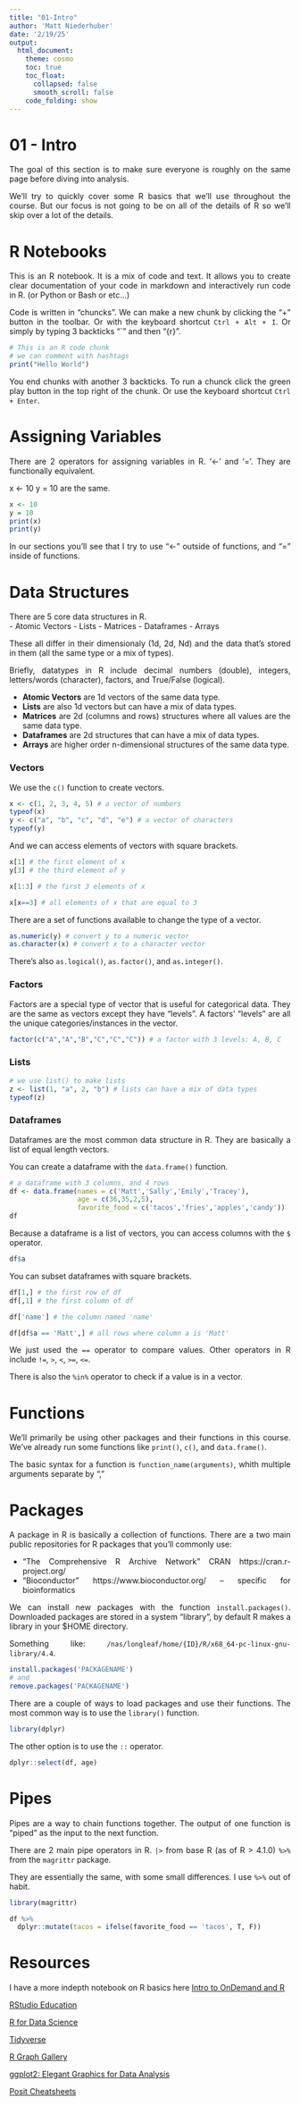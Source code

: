 ```yaml
---
title: "01-Intro"
author: 'Matt Niederhuber'
date: '2/19/25'
output:
  html_document:
    theme: cosmo
    toc: true
    toc_float:
      collapsed: false
      smooth_scroll: false
    code_folding: show
---
```

<style>
body {
text-align: justify}
</style>

# 01 - Intro

The goal of this section is to make sure everyone is roughly on the same page before diving into analysis.

We'll try to quickly cover some R basics that we'll use throughout the course. 
But our focus is not going to be on all of the details of R so we'll skip over a lot of the details.

# R Notebooks 

This is an R notebook. It is a mix of code and text. 
It allows you to create clear documentation of your code in markdown and
interactively run code in R. (or Python or Bash or etc...) 

Code is written in "chuncks". We can make a new chunk by clicking the "+" button in the toolbar.
Or with the keyboard shortcut `Ctrl + Alt + I`.
Or simply by typing 3 backticks "`" and then "{r}".

```r
# This is an R code chunk
# we can comment with hashtags
print("Hello World")
```

You end chunks with another 3 backticks.
To run a chunck click the green play button in the top right of the chunk.
Or use the keyboard shortcut `Ctrl + Enter`.

# Assigning Variables

There are 2 operators for assigning variables in R. 
'<-' and '='. 
They are functionally equivalent.

x <- 10
y = 10
are the same.

```r
x <- 10
y = 10
print(x)
print(y)
```

In our sections you'll see that I try to use "<-" outside of functions,
and "=" inside of functions. 

# Data Structures
There are 5 core data structures in R.\
- Atomic Vectors
- Lists
- Matrices
- Dataframes
- Arrays

These all differ in their dimensionaly (1d, 2d, Nd) and the data that's stored in them (all the same type or a mix of types).\

Briefly, datatypes in R include decimal numbers (double), integers, letters/words (character), factors, and True/False (logical). \

- **Atomic Vectors** are 1d vectors of the same data type.
- **Lists** are also 1d vectors but can have a mix of data types.
- **Matrices** are 2d (columns and rows) structures where all values are the same data type.
- **Dataframes** are 2d structures that can have a mix of data types. 
- **Arrays** are higher order n-dimensional structures of the same data type.

### Vectors

We use the `c()` function to create vectors.
```r
x <- c(1, 2, 3, 4, 5) # a vector of numbers
typeof(x)
y <- c("a", "b", "c", "d", "e") # a vector of characters
typeof(y)
```

And we can access elements of vectors with square brackets.
```r
x[1] # the first element of x
y[3] # the third element of y

x[1:3] # the first 3 elements of x

x[x==3] # all elements of x that are equal to 3
```

There are a set of functions available to change the type of a vector. 
```r
as.numeric(y) # convert y to a numeric vector
as.character(x) # convert x to a character vector
```

There's also `as.logical()`, `as.factor()`, and `as.integer()`.

### Factors

Factors are a special type of vector that is useful for categorical data.
They are the same as vectors except they have "levels".
A factors' "levels" are all the unique categories/instances in the vector.

```r
factor(c("A","A","B","C","C","C")) # a factor with 3 levels: A, B, C
```

### Lists
```r
# we use list() to make lists
z <- list(1, "a", 2, "b") # lists can have a mix of data types
typeof(z)
```

### Dataframes
Dataframes are the most common data structure in R. 
They are basically a list of equal length vectors. 

You can create a dataframe with the `data.frame()` function.
```r
# a dataframe with 3 columns, and 4 rows
df <- data.frame(names = c('Matt','Sally','Emily','Tracey'), 
                 age = c(36,35,2,5), 
                 favorite_food = c('tacos','fries','apples','candy'))
df
```

Because a dataframe is a list of vectors, you can access columns with the `$` operator.
```r
df$a
```

You can subset dataframes with square brackets.
```r
df[1,] # the first row of df
df[,1] # the first column of df

df['name'] # the column named 'name'

df[df$a == 'Matt',] # all rows where column a is 'Matt'
```

We just used the `==` operator to compare values.
Other operators in R include `!=`, `>`, `<`, `>=`, `<=`.

There is also the `%in%` operator to check if a value is in a vector.

# Functions

We'll primarily be using other packages and their functions in this course.
We've already run some functions like `print()`, `c()`, and `data.frame()`.

The basic syntax for a function is `function_name(arguments)`, whith multiple arguments separate by ","

# Packages
A package in R is basically a collection of functions. There are a two main public repositories for R packages that you'll commonly use: 

- "The Comprehensive R Archive Network" CRAN https://cran.r-project.org/ 
- "Bioconductor" https://www.bioconductor.org/ -- specific for bioinformatics 

We can install new packages with the function `install.packages()`. Downloaded packages are stored in a system "library", by default R makes a library in your $HOME directory. 

Something like:
`/nas/longleaf/home/{ID}/R/x68_64-pc-linux-gnu-library/4.4`. 

```r
install.packages('PACKAGENAME')
# and
remove.packages('PACKAGENAME')
```

There are a couple of ways to load packages and use their functions. 
The most common way is to use the `library()` function.
```r
library(dplyr)
```

The other option is to use the `::` operator.
```r
dplyr::select(df, age)
```

# Pipes

Pipes are a way to chain functions together. 
The output of one function is "piped" as the input to the next function.

There are 2 main pipe operators in R. 
`|>` from base R (as of R > 4.1.0)
`%>%` from the `magrittr` package. 

They are essentially the same, with some small differences.
I use `%>%` out of habit. 

```r
library(magrittr)

df %>% 
  dplyr::mutate(tacos = ifelse(favorite_food == 'tacos', T, F)) 
```

# Resources

I have a more indepth notebook on R basics here [Intro to OnDemand and R](01-Intro/01-Intro.html)

[RStudio Education](https://education.rstudio.com/)

[R for Data Science](https://r4ds.had.co.nz/)

[Tidyverse](https://www.tidyverse.org/)

[R Graph Gallery](https://r-graph-gallery.com/)

[ggplot2: Elegant Graphics for Data Analysis](https://ggplot2-book.org/)

[Posit Cheatsheets](https://posit.co/resources/cheatsheets/)